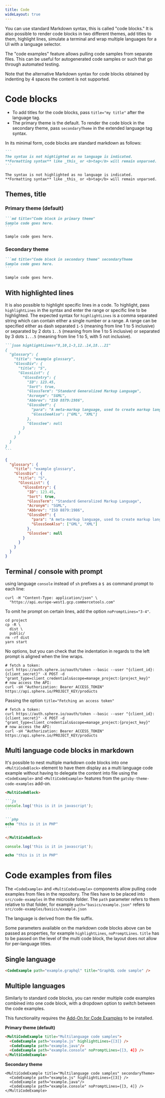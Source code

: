 ```yaml
---
title: Code
wideLayout: true
---
```


You can use standard Markdown syntax, this is called "code blocks."
It is also possible to render code blocks in two different themes, add titles to them, highlight lines, simulate a terminal and wrap multiple languages for a UI with a language selector.

The "code examples" feature allows pulling code samples from separate files.
This can be useful for autogenerated code samples or such that go through automated testing.

Note that the alternative Markdown syntax for code blocks obtained by indenting by 4 spaces the content is not supported.

# Code blocks

- To add titles for the code blocks, pass `title="my title"` after the language tag.
- The primary theme is the default. To render the code block in the secondary theme, pass `secondaryTheme` in the extended language tag syntax.

In its minimal form, code blocks are standard markdown as follows:

<SideBySide>

````md title="you write:" secondaryTheme
```
The syntax is not highlighted as no language is indicated.
**Formatting syntax** like _this_ or <b>tag</b> will remain unparsed.
```
````

```
The syntax is not highlighted as no language is indicated.
**Formatting syntax** like _this_ or <b>tag</b> will remain unparsed.
```

</SideBySide>

## Themes, title

### Primary theme (default)

<SideBySide>

````md title="you write:" secondaryTheme
```md title="Code block in primary theme"
Sample code goes here.
```
````

```md title="Code block in primary theme"
Sample code goes here.
```

</SideBySide>

### Secondary theme

<SideBySide>

````md title="you write:" secondaryTheme
```md title="Code block in secondary theme" secondaryTheme
Sample code goes here.
```
````

```md title="Code block in secondary theme" secondaryTheme
Sample code goes here.
```

</SideBySide>

## With highlighted lines

It is also possible to highlight specific lines in a code. To highlight, pass `highlightLines` in the syntax and enter the range or specific line to be highlighted.
The expected syntax for `highlightLines` is a comma separated string which can contain either a single number or a range. A range can be specified either as dash separated `1-5` (meaning from line 1 to 5 inclusive) or separated by 2 dots `1..5` (meaning from line 1 to 5 inclusive) or separated by 3 dots `1...5` (meaning from line 1 to 5, with 5 not inclusive).

<SideBySide>

````md title="you write:" secondaryTheme
```json highlightLines="8,10,1-3,12..14,18...21"
{
  "glossary": {
    "title": "example glossary",
    "GlossDiv": {
      "title": "S",
      "GlossList": {
        "GlossEntry": {
          "ID": 123.45,
          "Sort": true,
          "GlossTerm": "Standard Generalized Markup Language",
          "Acronym": "SGML",
          "Abbrev": "ISO 8879:1986",
          "GlossDef": {
            "para": "A meta-markup language, used to create markup languages such as DocBook.",
            "GlossSeeAlso": ["GML", "XML"]
          },
          "GlossSee": null
        }
      }
    }
  }
}
```
````

```json highlightLines="8,10,1-3,12..14,18...21"
{
  "glossary": {
    "title": "example glossary",
    "GlossDiv": {
      "title": "S",
      "GlossList": {
        "GlossEntry": {
          "ID": 123.45,
          "Sort": true,
          "GlossTerm": "Standard Generalized Markup Language",
          "Acronym": "SGML",
          "Abbrev": "ISO 8879:1986",
          "GlossDef": {
            "para": "A meta-markup language, used to create markup languages such as DocBook.",
            "GlossSeeAlso": ["GML", "XML"]
          },
          "GlossSee": null
        }
      }
    }
  }
}
```

</SideBySide>

## Terminal / console with prompt

using language `console` instead of `sh` prefixes a `$ `as command prompt to each line:

```console noPromptLines="2"
curl -H "Content-Type: application/json" \
  "https://api.europe-west1.gcp.commercetools.com"
```

To omit he prompt on certain lines, add the option `noPromptLines="3-4"`.

```console noPromptLines="3-4"
cd project
cp -R \
  dist \
  public/
rm -rf dist
yarn start
```

No options, but you can check that the indentation in regards to the left prompt is aligned when the line wraps.

```console
# fetch a token:
curl https://auth.sphere.io/oauth/token --basic --user "{client_id}:{client_secret}" -X POST -d "grant_type=client_credentials&scope=manage_project:{project_key}"
# now access the API:
curl -sH "Authorization: Bearer ACCESS_TOKEN" https://api.sphere.io/PROJECT_KEY/products
```

Passing the option `title="Fetching an access token"`

```console title="Fetching an access token"
# fetch a token:
curl https://auth.sphere.io/oauth/token --basic --user "{client_id}:{client_secret}" -X POST -d "grant_type=client_credentials&scope=manage_project:{project_key}"
# now access the API:
curl -sH "Authorization: Bearer ACCESS_TOKEN" https://api.sphere.io/PROJECT_KEY/products
```

## Multi language code blocks in markdown

It's possible to nest multiple markdown code blocks into one `<MultiCodeBlock>` element to have them display as a multi language code example without having to delegate the content into file using the `<CodeExample>` and `<MultiCodeExample>` features from the `gatsby-theme-code-examples` add-on.

<SideBySide>

````md title="you write:" secondaryTheme
<MultiCodeBlock>

```js
console.log('this is it in javascript');
```

```php
echo "this is it in PHP"
```

</MultiCodeBlock>
````

<MultiCodeBlock>

```js
console.log('this is it in javascript');
```

```php
echo "this is it in PHP"
```

</MultiCodeBlock>

</SideBySide>

# Code examples from files

The `<CodeExample>` and `<MultiCodeExample>` components allow pulling code examples from files in the repository.
The files have to be placed into `src/code-examples` in the microsite folder.
The `path` parameter refers to them relative to that folder, for example `path="basics/example.json"` refers to `src/code-examples/basics/example.json`

The language is derived from the file suffix.

Some parameters available on the markdown code blocks above can be passed as properties, for example `highlightLines`, `noPromptLines`.
`title` has to be passed on the level of the multi code block, the layout does not allow for per-language titles.

## Single language

<SideBySide>

```md title="you write:" secondaryTheme
<CodeExample path="example.graphql" title="GraphQL code sample" />
```

<CodeExample path="example.graphql" title="GraphQL code sample" />

</SideBySide>

## Multiple languages

Similarly to standard code blocks, you can render multiple code examples combined into one code block, with a dropdown option to switch between the code examples.

<Info>

This functionality requires the [Add-On for Code Examples](/configuration/extensions#gatsby-theme-add-on-for-code-examples) to be installed.

</Info>

**Primary theme (default)**

<SideBySide>

```md title="you write:" secondaryTheme
<MultiCodeExample title="Multilanguage code samples">
  <CodeExample path="example.js" highlightLines={[3]} />
  <CodeExample path="example.java"/>
  <CodeExample path="example.console" noPromptLines={[3, 4]} />
</MultiCodeExample>
```

<MultiCodeExample title="Multi-language code samples in primary theme">
  <CodeExample path="example.js" highlightLines={[3]} />
  <CodeExample path="example.java"/>
  <CodeExample path="example.console" noPromptLines={[3, 4]} />
</MultiCodeExample>

</SideBySide>

**Secondary theme**

<SideBySide>

```
<MultiCodeExample title="Multilanguage code samples" secondaryTheme>
  <CodeExample path="example.js" highlightLines={[3]} />
  <CodeExample path="example.java"/>
  <CodeExample path="example.console" noPromptLines={[3, 4]} />
</MultiCodeExample>
```

<MultiCodeExample title="Multi-language code samples in primary theme" secondaryTheme>
  <CodeExample path="example.js" highlightLines={[3]} />
  <CodeExample path="example.java"/>
  <CodeExample path="example.console" noPromptLines={[3, 4]} />
</MultiCodeExample>

</SideBySide>
